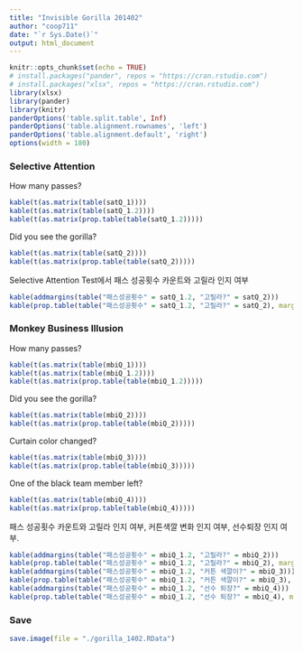 ```yaml
---
title: "Invisible Gorilla 201402"
author: "coop711"
date: "`r Sys.Date()`"
output: html_document
---
```


```r
knitr::opts_chunk$set(echo = TRUE)
# install.packages("pander", repos = "https://cran.rstudio.com")
# install.packages("xlsx", repos = "https://cran.rstudio.com")
library(xlsx)
library(pander)
library(knitr)
panderOptions('table.split.table', Inf)
panderOptions('table.alignment.rownames', 'left')
panderOptions('table.alignment.default', 'right')
options(width = 180)
```

<!--
Data Read-in
------------

```r
gorilla <- read.table("../data/gorilla.txt", header = FALSE, sep = "")
names(gorilla) <- c("ID", "satQ_1", "satQ_2", "mbiQ_1", "mbiQ_2", "mbiQ_3", "mbiQ_4", "chocolate")
# load("gorilla.rda")
str(gorilla)
# gorilla$satQ_2 <- factor(as.character(gorilla$satQ_2), labels = c("o", "x"))
gorilla$satQ_2 <- factor(gorilla$satQ_2, labels = c("Yes", "No"))
gorilla$mbiQ_2 <- factor(gorilla$mbiQ_2, labels = c("Yes", "No"))
gorilla$mbiQ_3 <- factor(gorilla$mbiQ_3, labels = c("Yes", "No"))
gorilla$mbiQ_4 <- factor(gorilla$mbiQ_4, labels = c("Yes", "No"))
gorilla$satQ_1.2 <- factor(ifelse(gorilla$satQ_1 == 15, "15", "not 15"))
gorilla$mbiQ_1.2 <- factor(ifelse(gorilla$mbiQ_1 == 16, "16", "not 16"))


```

계산 편의를 위하여 `gorilla`를 검색 목록에 등록하고 소숫점 이하 자릿수 조정.

```r
attach(gorilla)
options(digits=2)
```
-->

### Selective Attention

How many passes? 

```r
kable(t(as.matrix(table(satQ_1))))
kable(t(as.matrix(table(satQ_1.2))))
kable(t(as.matrix(prop.table(table(satQ_1.2)))))
```

Did you see the gorilla?

```r
kable(t(as.matrix(table(satQ_2))))
kable(t(as.matrix(prop.table(table(satQ_2)))))
```

Selective Attention Test에서 패스 성공횟수 카운트와 고릴라 인지 여부

```r
kable(addmargins(table("패스성공횟수" = satQ_1.2, "고릴라?" = satQ_2)))
kable(prop.table(table("패스성공횟수" = satQ_1.2, "고릴라?" = satQ_2), margin = 1))
```

### Monkey Business Illusion

How many passes?

```r
kable(t(as.matrix(table(mbiQ_1))))
kable(t(as.matrix(table(mbiQ_1.2))))
kable(t(as.matrix(prop.table(table(mbiQ_1.2)))))
```

Did you see the gorilla?

```r
kable(t(as.matrix(table(mbiQ_2))))
kable(t(as.matrix(prop.table(table(mbiQ_2)))))
```

Curtain color changed?

```r
kable(t(as.matrix(table(mbiQ_3))))
kable(t(as.matrix(prop.table(table(mbiQ_3)))))
```

One of the black team member left?

```r
kable(t(as.matrix(table(mbiQ_4))))
kable(t(as.matrix(prop.table(table(mbiQ_4)))))
```

패스 성공횟수 카운트와 고릴라 인지 여부, 커튼색깔 변화 인지 여부, 선수퇴장 인지 여부.

```r
kable(addmargins(table("패스성공횟수" = mbiQ_1.2, "고릴라?" = mbiQ_2)))
kable(prop.table(table("패스성공횟수" = mbiQ_1.2, "고릴라?" = mbiQ_2), margin = 1))
kable(addmargins(table("패스성공횟수" = mbiQ_1.2, "커튼 색깔이?" = mbiQ_3)))
kable(prop.table(table("패스성공횟수" = mbiQ_1.2, "커튼 색깔이?" = mbiQ_3), margin = 1))
kable(addmargins(table("패스성공횟수" = mbiQ_1.2, "선수 퇴장?" = mbiQ_4)))
kable(prop.table(table("패스성공횟수" = mbiQ_1.2, "선수 퇴장?" = mbiQ_4), margin = 1))
```

### Save

```r
save.image(file = "./gorilla_1402.RData")
```
